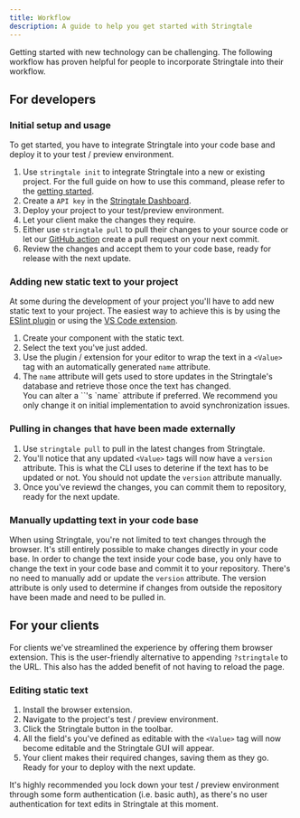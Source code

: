 ```yaml
---
title: Workflow
description: A guide to help you get started with Stringtale
---
```



Getting started with new technology can be challenging. The following workflow has proven helpful for people
to incorporate Stringtale into their workflow.

## For developers

### Initial setup and usage

To get started, you have to integrate Stringtale into your code base and deploy it to your test / preview environment.

1. Use `stringtale init` to integrate Stringtale into a new or existing project. For the full guide on how to use this command, please refer to the [getting started](/guides/getting-started).
2. Create a `API key` in the [Stringtale Dashboard](https://stringtale.com/app/projects).
3. Deploy your project to your test/preview environment.
4. Let your client make the changes they require.
5. Either use `stringtale pull` to pull their changes to your source code or let our [GitHub action](/usage/github-action) create a pull request
   on your next commit.
6. Review the changes and accept them to your code base, ready for release with the next update.

### Adding new static text to your project

At some during the development of your project you'll have to add new static text to your project. The easiest way to achieve this is by using
the [ESlint plugin](/usage/eslint-plugin) or using the [VS Code extension](/usage/vscode-extension).

1. Create your component with the static text.
2. Select the text you've just added.
3. Use the plugin / extension for your editor to wrap the text in a `<Value>` tag with an automatically generated `name` attribute.
4. The `name` attribute will gets used to store updates in the Stringtale's database and retrieve those once the text has changed.
    <Aside type="caution" title="Changing the name attribute">
      You can alter a `<Value>`'s `name` attribute if preferred.
      We recommend you only change it on initial implementation to
      avoid synchronization issues.
    </Aside>

### Pulling in changes that have been made externally
1. Use `stringtale pull` to pull in the latest changes from Stringtale.
2. You'll notice that any updated `<Value>` tags will now have a `version` attribute. This is what the CLI uses to deterine if the text
has to be updated or not. You should not update the `version` attribute manually.
3. Once you've reviewd the changes, you can commit them to repository, ready for the next update.

### Manually updatting text in your code base
When using Stringtale, you're not limited to text changes through the browser. It's still entirely possible to make changes directly in your code base.
In order to change the text inside your code base, you only have to change the text in your code base and commit it to your repository. There's no need
to manually add or update the `version` attribute. The version attribute is only used to determine if changes from outside the repository have been made
and need to be pulled in. 


## For your clients

For clients we've streamlined the experience by offering them browser extension. This is the user-friendly alternative to appending
`?stringtale` to the URL. This also has the added benefit of not having to reload the page.

### Editing static text

1. Install the browser extension.
2. Navigate to the project's test / preview environment.
3. Click the Stringtale button in the toolbar.
4. All the field's you've defined as editable with the `<Value>` tag will now become editable and the Stringtale GUI will appear.
5. Your client makes their required changes, saving them as they go. Ready for your to deploy with the next update.
<Aside type="tip">
   It's highly recommended you lock down your test / preview environment through some form authentication (i.e. basic auth),
   as there's no user authentication for text edits in Stringtale at this moment.
</Aside>

